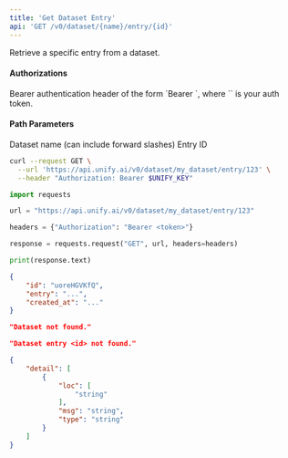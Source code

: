 ```yaml
---
title: 'Get Dataset Entry'
api: 'GET /v0/dataset/{name}/entry/{id}'
---
```

Retrieve a specific entry from a dataset.

#### Authorizations

<ParamField header="Authorization" type="string" required="true">
  Bearer authentication header of the form `Bearer <token>`, where `<token>` is your auth token.
</ParamField>

#### Path Parameters

<ParamField query="name" type="string" required="true">
Dataset name (can include forward slashes)
</ParamField>

<ParamField query="id" type="string" required="true">
Entry ID
</ParamField>

<RequestExample>

```bash cURL
curl --request GET \
  --url 'https://api.unify.ai/v0/dataset/my_dataset/entry/123' \
  --header "Authorization: Bearer $UNIFY_KEY"
```

```python Python
import requests

url = "https://api.unify.ai/v0/dataset/my_dataset/entry/123"

headers = {"Authorization": "Bearer <token>"}

response = requests.request("GET", url, headers=headers)

print(response.text)
```

</RequestExample>
<ResponseExample>

```json 200
{
    "id": "uoreHGVKfQ",
    "entry": "...",
    "created_at": "..."
}
```

```json 404 (1)
"Dataset not found."
```

```json 404 (2)
"Dataset entry <id> not found."
```

```json 422
{
    "detail": [
        {
            "loc": [
                "string"
            ],
            "msg": "string",
            "type": "string"
        }
    ]
}
```

</ResponseExample>

